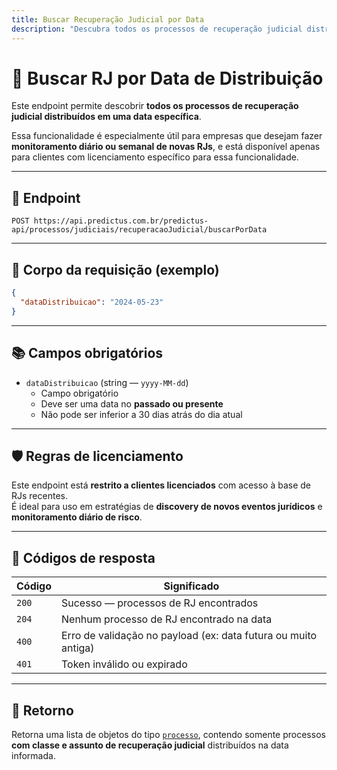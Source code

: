 ```yaml
---
title: Buscar Recuperação Judicial por Data
description: "Descubra todos os processos de recuperação judicial distribuídos em uma data específica."
---
```


# 📅 Buscar RJ por Data de Distribuição

Este endpoint permite descobrir **todos os processos de recuperação judicial distribuídos em uma data específica**.

Essa funcionalidade é especialmente útil para empresas que desejam fazer **monitoramento diário ou semanal de novas RJs**, e está disponível apenas para clientes com licenciamento específico para essa funcionalidade.

---

## 🔗 Endpoint

```
POST https://api.predictus.com.br/predictus-api/processos/judiciais/recuperacaoJudicial/buscarPorData
```

---

## 🧾 Corpo da requisição (exemplo)

```json
{
  "dataDistribuicao": "2024-05-23"
}
```

---

## 📚 Campos obrigatórios

- `dataDistribuicao` (string — `yyyy-MM-dd`)
  - Campo obrigatório
  - Deve ser uma data no **passado ou presente**
  - Não pode ser inferior a 30 dias atrás do dia atual

---

## 🛡️ Regras de licenciamento

Este endpoint está **restrito a clientes licenciados** com acesso à base de RJs recentes.  
É ideal para uso em estratégias de **discovery de novos eventos jurídicos** e **monitoramento diário de risco**.

---

## 🧾 Códigos de resposta

| Código | Significado                                 |
|--------|----------------------------------------------|
| `200`  | Sucesso — processos de RJ encontrados        |
| `204`  | Nenhum processo de RJ encontrado na data     |
| `400`  | Erro de validação no payload (ex: data futura ou muito antiga) |
| `401`  | Token inválido ou expirado                   |

---

## 🧾 Retorno

Retorna uma lista de objetos do tipo [`processo`](./estrutura-dados), contendo somente processos **com classe e assunto de recuperação judicial** distribuídos na data informada.

